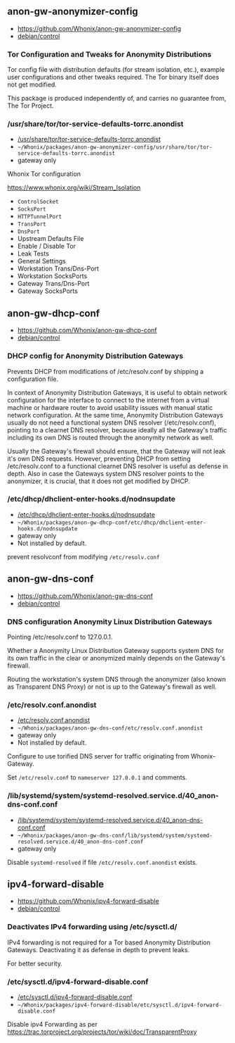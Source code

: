 == anon-gw-anonymizer-config ==

* https://github.com/Whonix/anon-gw-anonymizer-config
* [https://github.com/Whonix/anon-gw-anonymizer-config/blob/master/debian/control debian/control]
===  Tor Configuration and Tweaks for Anonymity Distributions ===

Tor config file with distribution defaults (for stream isolation, etc.),
example user configurations and other tweaks required. The Tor binary
itself does not get modified.

This package is produced independently of, and carries no guarantee from,
The Tor Project.
=== /usr/share/tor/tor-service-defaults-torrc.anondist ===

* [https://github.com/Whonix/anon-gw-anonymizer-config/blob/master/usr/share/tor/tor-service-defaults-torrc.anondist /usr/share/tor/tor-service-defaults-torrc.anondist]
* <code>~/Whonix/packages/anon-gw-anonymizer-config/usr/share/tor/tor-service-defaults-torrc.anondist</code>
* gateway only<!--gateway-only-->

Whonix Tor configuration

https://www.whonix.org/wiki/Stream_Isolation

* <code>ControlSocket</code>
* <code>SocksPort</code>
* <code>HTTPTunnelPort</code>
* <code>TransPort</code>
* <code>DnsPort</code>
* Upstream Defaults File
* Enable / Disable Tor
* Leak Tests
* General Settings
* Workstation Trans/Dns-Port
* Workstation SocksPorts
* Gateway Trans/Dns-Port
* Gateway SocksPorts
== anon-gw-dhcp-conf ==

* https://github.com/Whonix/anon-gw-dhcp-conf
* [https://github.com/Whonix/anon-gw-dhcp-conf/blob/master/debian/control debian/control]
===  DHCP config for Anonymity Distribution Gateways ===

Prevents DHCP from modifications of /etc/resolv.conf by shipping a
configuration file.

In context of Anonymity Distribution Gateways, it is useful to obtain network
configuration for the interface to connect to the internet from a virtual
machine or hardware router to avoid usability issues with manual static
network configuration. At the same time, Anonymity Distribution Gateways
usually do not need a functional system DNS resolver (/etc/resolv.conf),
pointing to a clearnet DNS resolver, because ideally all the Gateway's traffic
including its own DNS is routed through the anonymity network as well.

Usually the Gateway's firewall should ensure, that the Gateway will not leak
it's own DNS requests. However, preventing DHCP from setting /etc/resolv.conf
to a functional clearnet DNS resolver is useful as defense in depth. Also in
case the Gateways system DNS resolver points to the anonymizer, it is crucial,
that it does not get modified by DHCP.
=== /etc/dhcp/dhclient-enter-hooks.d/nodnsupdate ===

* [https://github.com/Whonix/anon-gw-dhcp-conf/blob/master/etc/dhcp/dhclient-enter-hooks.d/nodnsupdate /etc/dhcp/dhclient-enter-hooks.d/nodnsupdate]
* <code>~/Whonix/packages/anon-gw-dhcp-conf/etc/dhcp/dhclient-enter-hooks.d/nodnsupdate</code>
* gateway only<!--gateway-only-->
* Not installed by default.

prevent resolvconf from modifying <code>/etc/resolv.conf</code>
== anon-gw-dns-conf ==

* https://github.com/Whonix/anon-gw-dns-conf
* [https://github.com/Whonix/anon-gw-dns-conf/blob/master/debian/control debian/control]
===  DNS configuration Anonymity Linux Distribution Gateways ===

Pointing /etc/resolv.conf to 127.0.0.1.

Whether a Anonymity Linux Distribution Gateway supports system DNS for its own
traffic in the clear or anonymized mainly depends on the Gateway's firewall.

Routing the workstation's system DNS through the anonymizer (also known as
Transparent DNS Proxy) or not is up to the Gateway's firewall as well.
=== /etc/resolv.conf.anondist ===

* [https://github.com/Whonix/anon-gw-dns-conf/blob/master/etc/resolv.conf.anondist /etc/resolv.conf.anondist]
* <code>~/Whonix/packages/anon-gw-dns-conf/etc/resolv.conf.anondist</code>
* gateway only<!--gateway-only-->
* Not installed by default.

Configure to use torified DNS server for traffic originating from
Whonix-Gateway.

Set <code>/etc/resolv.conf</code> to <code>nameserver 127.0.0.1</code>
and comments.
=== /lib/systemd/system/systemd-resolved.service.d/40_anon-dns-conf.conf ===

* [https://github.com/Whonix/anon-gw-dns-conf/blob/master/lib/systemd/system/systemd-resolved.service.d/40_anon-dns-conf.conf /lib/systemd/system/systemd-resolved.service.d/40_anon-dns-conf.conf]
* <code>~/Whonix/packages/anon-gw-dns-conf/lib/systemd/system/systemd-resolved.service.d/40_anon-dns-conf.conf</code>
* gateway only<!--gateway-only-->

Disable <code>systemd-resolved</code> if file
<code>/etc/resolv.conf.anondist</code> exists.
== ipv4-forward-disable ==

* https://github.com/Whonix/ipv4-forward-disable
* [https://github.com/Whonix/ipv4-forward-disable/blob/master/debian/control debian/control]
===  Deactivates IPv4 forwarding using /etc/sysctl.d/ ===

IPv4 forwarding is not required for a Tor based Anonymity Distribution
Gateways. Deactivating it as defense in depth to prevent leaks.

For better security.
=== /etc/sysctl.d/ipv4-forward-disable.conf ===

* [https://github.com/Whonix/ipv4-forward-disable/blob/master/etc/sysctl.d/ipv4-forward-disable.conf /etc/sysctl.d/ipv4-forward-disable.conf]
* <code>~/Whonix/packages/ipv4-forward-disable/etc/sysctl.d/ipv4-forward-disable.conf</code>

Disable ipv4 Forwarding as per https://trac.torproject.org/projects/tor/wiki/doc/TransparentProxy
